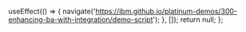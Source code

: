 
  useEffect(() => {
    navigate('https://ibm.github.io/platinum-demos/300-enhancing-ba-with-integration/demo-script');
  }, []);
  return null;
};
